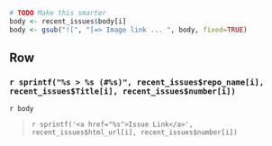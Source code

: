 ```r
# TODO Make this smarter
body <- recent_issues$body[i]
body <- gsub("![", "[=> Image link ... ", body, fixed=TRUE)
```

Row
-----------------------------------------------------------------------

### `r sprintf("%s > %s (#%s)", recent_issues$repo_name[i], recent_issues$Title[i], recent_issues$number[i])`

`r body`

> `r sprintf('<a href="%s">Issue Link</a>', recent_issues$html_url[i], recent_issues$number[i])`

